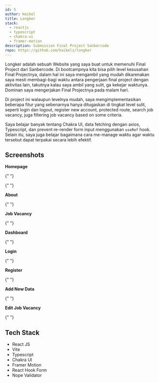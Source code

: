 ```yaml
---
id: 5
author: Haikel
title: Longker
stack:
  - reactjs
  - typescript
  - chakra-ui
  - framer-motion
description: Submission Final Project Sanbercode
repo: https://github.com/haikelz/longker
---
```


<LightboxImage
  src="https://ik.imagekit.io/haikelz/works/longker/ss-1.png?updatedAt=1688953338194"
  alt="Homepage 1"
  fetchPriority="high"
/>

Longker adalah sebuah Website yang saya buat untuk memenuhi Final Project dari Sanbercode. Di bootcampnya kita bisa pilih level kesusahan Final Projectnya, dalam hal ini saya mengambil yang mudah dikarenakan saya mesti membagi-bagi waktu antara pengerjaan final project dengan aktivitas lain, takutnya kalau saya ambil yang sulit, ga kekejar waktunya. Dominan saya mengerjakan Final Projectnya pada malam hari.

Di project ini walaupun levelnya mudah, saya mengimplementasikan beberapa fitur yang sebenarnya hanya ditugaskan di tingkat level sulit, seperti login dan logout, register new account, protected route, search job vacancy, juga filtering job vacancy based on some criteria.

Saya belajar banyak tentang Chakra UI, data fetching dengan axios, Typescript, dan prevent re-render form input menggunakan `useRef` hook. Selain itu, saya juga belajar bagaimana cara me-manage waktu agar waktu tersebut dapat terpakai secara lebih efektif.

## Screenshots

**Homepage**

<LightboxImage
  src="https://ik.imagekit.io/haikelz/works/longker/ss-1.png?updatedAt=1688953338194"
  alt="Homepage 1"
/>{" "}

<LightboxImage
  src="https://ik.imagekit.io/haikelz/works/longker/ss-2.png?updatedAt=1688953338020"
  alt="Homepage 2"
/>{" "}

**About**

<LightboxImage
  src="https://ik.imagekit.io/haikelz/works/longker/ss-3.png?updatedAt=1688953338153"
  alt="About"
/>{" "}

**Job Vacancy**

<LightboxImage
  src="https://ik.imagekit.io/haikelz/works/longker/ss-4.png?updatedAt=1688953338037"
  alt="Job Vacancy"
/>{" "}

**Dashboard**

<LightboxImage
  src="https://ik.imagekit.io/haikelz/works/longker/ss-5.png?updatedAt=1688953337957"
  alt="Dashboard"
/>{" "}

**Login**

<LightboxImage
  src="https://ik.imagekit.io/haikelz/works/longker/ss-6.png?updatedAt=1688953337777"
  alt="Login"
/>{" "}

**Register**

<LightboxImage
  src="https://ik.imagekit.io/haikelz/works/longker/ss-7.png?updatedAt=1688953337745"
  alt="Register"
/>{" "}

**Add New Data**

<LightboxImage
  src="https://ik.imagekit.io/haikelz/works/longker/ss-8.png?updatedAt=1688953337838"
  alt="Add new data"
/>{" "}

**Edit Job Vacancy**

<LightboxImage
  src="https://ik.imagekit.io/haikelz/works/longker/ss-9.png?updatedAt=1688953337818"
  alt="Edit Job Vacancy"
/>{" "}

## Tech Stack

- React JS
- Vite
- Typescript
- Chakra UI
- Framer Motion
- React Hook Form
- Nope Validator
